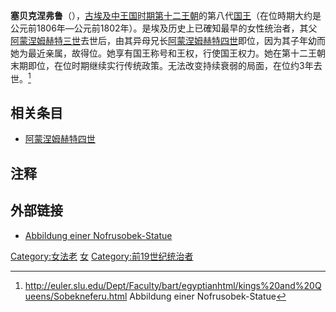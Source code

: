 {{Pharaoh Infobox
|Name=塞贝克涅弗鲁
|Alt=
|Image=Louvre 0320O7 01.jpg 
|Caption=塞贝克涅弗鲁像 [[罗浮宫|罗浮宫]] 藏
| NomenHiero= <hiero>I3-nfr-nfr-nfr</hiero>
|Nomen=塞贝克涅弗鲁<br> 美丽的[[索贝克|索贝克]]
| PrenomenHiero= <hiero>ra-I4-kA</hiero>
|Prenomen=Sobek-kare<br> Sobek is the Ka of Re 
| GoldenHiero=<hiero>Dd-t-xa:Z2</hiero> 
| NebtyHiero=<hiero>G39-t-S42-nb:t-N16:N16</hiero> 
| HorusHiero=<hiero>ra-mr-M17-M17-t</hiero> 
| Golden=Djedetkhau<br> Established of crowns 
| Nebty=Satsekhem Nebettawy<br> Daughter of the powerful one, <br>Mistress of the two lands
| Horus=Meritra<br> Beloved of Re
|Reign=约公元前1806年——约公元前1802年
|Dynasty=[[古埃及|古埃及]][[第十二王朝|第十二王朝]]
|Coregency=
|Predecessor=[[阿蒙涅姆赫特四世|阿蒙涅姆赫特四世]]
|Successor=[[塞赫姆拉·索贝霍特普一世|塞赫姆拉·索贝霍特普一世]]（第十三王朝）
|Spouse= 
|Children=
|Father=[[阿蒙涅姆赫特三世|阿蒙涅姆赫特三世]]
|Mother=
|Born=
|Died=约公元前1802年
|Burial=
|Monuments=
|}}
'''塞贝克涅弗鲁'''（{{lang-en|Sobekneferu}}），[[古埃及|古埃及]][[中王国时期|中王国时期]][[埃及第十二王朝|第十二王朝]]的第八代[[国王|国王]]（在位時期大约是公元前1806年—公元前1802年）。是埃及历史上已確知最早的女性统治者，其父[[阿蒙涅姆赫特三世|阿蒙涅姆赫特三世]]去世后，由其异母兄长[[阿蒙涅姆赫特四世|阿蒙涅姆赫特四世]]即位，因为其子年幼而她为最近亲属，故得位。她享有国王称号和王权，行使国王权力。她在第十二王朝末期即位，在位时期继续实行传统政策。无法改变持续衰弱的局面，在位约3年去世。<ref>http://euler.slu.edu/Dept/Faculty/bart/egyptianhtml/kings%20and%20Queens/Sobekneferu.html {{Wayback|url=http://euler.slu.edu/Dept/Faculty/bart/egyptianhtml/kings%20and%20Queens/Sobekneferu.html |date=20080808114756 }} Abbildung einer Nofrusobek-Statue</ref>

== 相关条目 ==
* [[阿蒙涅姆赫特四世|阿蒙涅姆赫特四世]]

==注释==
<references/>

{{Pharaoh | Prev=[[阿蒙涅姆赫特四世|阿蒙涅姆赫特四世]]| Dynasty=[[埃及第十二王朝|第十二王朝]] | Next=[[塞赫姆拉·索贝霍特普一世|塞赫姆拉·索贝霍特普一世]]（第十三王朝）}}

== 外部链接 ==
* [https://web.archive.org/web/20080808114756/http://euler.slu.edu/Dept/Faculty/bart/egyptianhtml/kings%20and%20Queens/Sobekneferu.html Abbildung einer Nofrusobek-Statue]

{{Commonscat|Sobekneferu}}
{{著名埃及统治者}}

{{Authority control}}
[[Category:女法老|Category:女法老]]
[[Category:第十二王朝法老|女]]
[[Category:前19世纪统治者|Category:前19世纪统治者]]